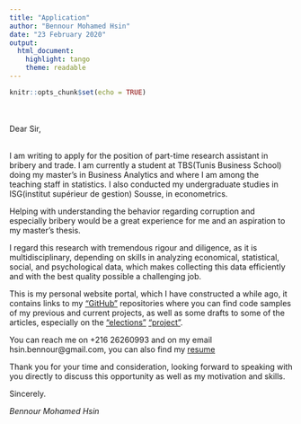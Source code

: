 ```yaml
---
title: "Application"
author: "Bennour Mohamed Hsin"
date: "23 February 2020"
output:
  html_document:
    highlight: tango
    theme: readable
---
```


```r
knitr::opts_chunk$set(echo = TRUE)
```
\
\
Dear Sir,
\
\

I am writing to apply for the position of part-time research assistant in bribery and trade. I am currently a student at TBS(Tunis Business School) doing my master’s in Business Analytics and where I am among the teaching staff in statistics. I also conducted my undergraduate studies in ISG(institut supérieur de gestion) Sousse, in econometrics.

Helping with understanding the behavior regarding corruption and especially bribery would be a great experience for me and an aspiration to my master’s thesis.

I regard this research with tremendous rigour and diligence, as it is multidisciplinary, depending on skills in analyzing economical, statistical, social, and psychological data, which makes collecting this data efficiently and with the best quality possible a challenging job.

This is my personal website portal, which I have constructed a while ago, it contains links to my ["GitHub"](https://github.com/bennour007?tab=repositories) repositories where you can find code samples of my previous and current projects, as well as some drafts to some of the articles, especially on the ["elections"](https://bennour007.github.io/bennouR.github.io/docs/elections2014/report_01.html) ["project"](https://bennour007.github.io/bennouR.github.io/research.html).

You can reach me on +216 26260993 and on my email hsin.bennour@gmail.com, you can also find my [resume](https://bennour007.github.io/bennouR.github.io/docs/resume.pdf)

Thank you for your time and consideration, looking forward to speaking with you directly to discuss this opportunity as well as my motivation and skills.

Sincerely.

*Bennour Mohamed Hsin*